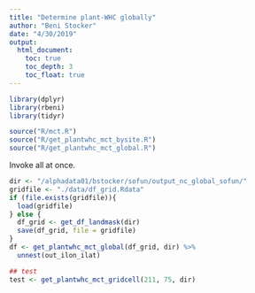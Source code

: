 ```yaml
---
title: "Determine plant-WHC globally"
author: "Beni Stocker"
date: "4/30/2019"
output:
  html_document:
    toc: true
    toc_depth: 3
    toc_float: true
---
```


```r
library(dplyr)
library(rbeni)
library(tidyr)

source("R/mct.R")
source("R/get_plantwhc_mct_bysite.R")
source("R/get_plantwhc_mct_global.R")
```

Invoke all at once.
```r
dir <- "/alphadata01/bstocker/sofun/output_nc_global_sofun/"
gridfile <- "./data/df_grid.Rdata"
if (file.exists(gridfile)){
  load(gridfile)
} else {
  df_grid <- get_df_landmask(dir)
  save(df_grid, file = gridfile)
}
df <- get_plantwhc_mct_global(df_grid, dir) %>% 
  unnest(out_ilon_ilat)

## test
test <- get_plantwhc_mct_gridcell(211, 75, dir)
```